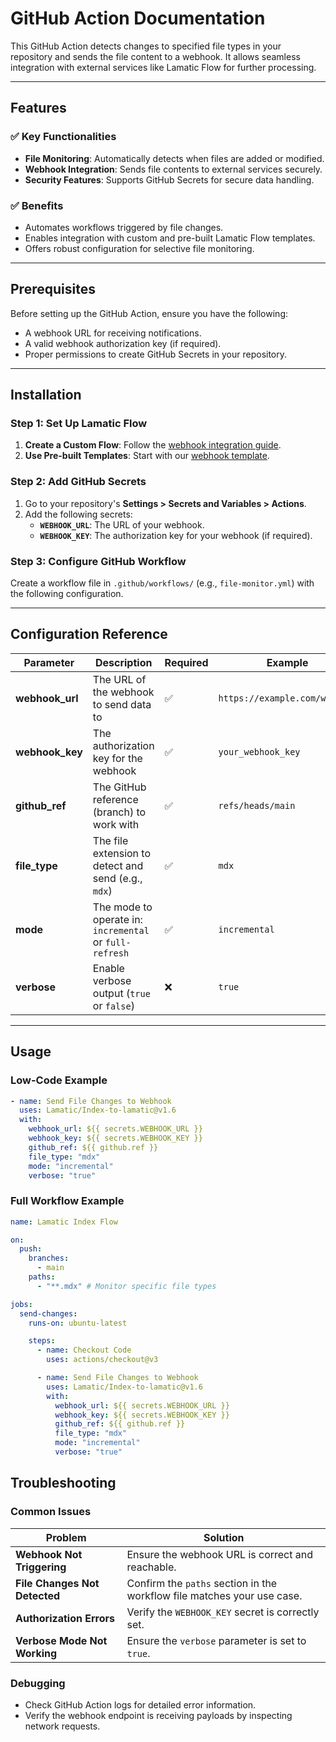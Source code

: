 # GitHub Action Documentation

This GitHub Action detects changes to specified file types in your repository and sends the file content to a webhook. It allows seamless integration with external services like Lamatic Flow for further processing.

---

## Features

### ✅ Key Functionalities

- **File Monitoring**: Automatically detects when files are added or modified.
- **Webhook Integration**: Sends file contents to external services securely.
- **Security Features**: Supports GitHub Secrets for secure data handling.

### ✅ Benefits

- Automates workflows triggered by file changes.
- Enables integration with custom and pre-built Lamatic Flow templates.
- Offers robust configuration for selective file monitoring.

---

## Prerequisites

Before setting up the GitHub Action, ensure you have the following:

- A webhook URL for receiving notifications.
- A valid webhook authorization key (if required).
- Proper permissions to create GitHub Secrets in your repository.

---

## Installation

### Step 1: Set Up Lamatic Flow

1. **Create a Custom Flow**: Follow the [webhook integration guide](https://lamatic.ai/docs/interface/webhooks).
2. **Use Pre-built Templates**: Start with our [webhook template](https://hub.lamatic.ai/templates/index-from-github).

### Step 2: Add GitHub Secrets

1. Go to your repository's **Settings > Secrets and Variables > Actions**.
2. Add the following secrets:
   - **`WEBHOOK_URL`**: The URL of your webhook.
   - **`WEBHOOK_KEY`**: The authorization key for your webhook (if required).

### Step 3: Configure GitHub Workflow

Create a workflow file in `.github/workflows/` (e.g., `file-monitor.yml`) with the following configuration.

---

## Configuration Reference

| **Parameter**   | **Description**                                         | **Required** | **Example**                   |
| --------------- | ------------------------------------------------------- | ------------ | ----------------------------- |
| **webhook_url** | The URL of the webhook to send data to                  | ✅           | `https://example.com/webhook` |
| **webhook_key** | The authorization key for the webhook                   | ✅           | `your_webhook_key`            |
| **github_ref**  | The GitHub reference (branch) to work with              | ✅           | `refs/heads/main`             |
| **file_type**   | The file extension to detect and send (e.g., `mdx`)     | ✅           | `mdx`                         |
| **mode**        | The mode to operate in: `incremental` or `full-refresh` | ✅           | `incremental`                 |
| **verbose**     | Enable verbose output (`true` or `false`)               | ❌           | `true`                        |

---

## Usage

### Low-Code Example

```yaml
- name: Send File Changes to Webhook
  uses: Lamatic/Index-to-lamatic@v1.6
  with:
    webhook_url: ${{ secrets.WEBHOOK_URL }}
    webhook_key: ${{ secrets.WEBHOOK_KEY }}
    github_ref: ${{ github.ref }}
    file_type: "mdx"
    mode: "incremental"
    verbose: "true"
```

### Full Workflow Example

```yaml
name: Lamatic Index Flow

on:
  push:
    branches:
      - main
    paths:
      - "**.mdx" # Monitor specific file types

jobs:
  send-changes:
    runs-on: ubuntu-latest

    steps:
      - name: Checkout Code
        uses: actions/checkout@v3

      - name: Send File Changes to Webhook
        uses: Lamatic/Index-to-lamatic@v1.6
        with:
          webhook_url: ${{ secrets.WEBHOOK_URL }}
          webhook_key: ${{ secrets.WEBHOOK_KEY }}
          github_ref: ${{ github.ref }}
          file_type: "mdx"
          mode: "incremental"
          verbose: "true"
```

## Troubleshooting

### Common Issues

| **Problem**                   | **Solution**                                                            |
| ----------------------------- | ----------------------------------------------------------------------- |
| **Webhook Not Triggering**    | Ensure the webhook URL is correct and reachable.                        |
| **File Changes Not Detected** | Confirm the `paths` section in the workflow file matches your use case. |
| **Authorization Errors**      | Verify the `WEBHOOK_KEY` secret is correctly set.                       |
| **Verbose Mode Not Working**  | Ensure the `verbose` parameter is set to `true`.                        |

### Debugging

- Check GitHub Action logs for detailed error information.
- Verify the webhook endpoint is receiving payloads by inspecting network requests.
